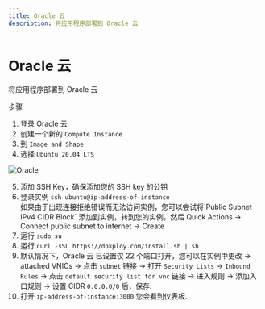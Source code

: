```yaml
---
title: Oracle 云
description: 将应用程序部署到 Oracle 云
---
```



# Oracle 云

将应用程序部署到 Oracle 云

步骤

1. 登录 Oracle 云
2. 创建一个新的 `Compute Instance`
3. 到 `Image and Shape`
4. 选择 `Ubuntu 20.04 LTS`

![Oracle](../../../../assets/images/deployment/oracle/oracle-shape.png)

5. 添加 SSH Key，确保添加您的 SSH key 的公钥
6. 登录实例 `ssh ubuntu@ip-address-of-instance`
   <Aside>
     如果由于出现连接拒绝错误而无法访问实例，您可以尝试将`Public Subnet IPv4
     CIDR Block` 添加到实例，转到您的实例，然后 Quick Actions -> Connect public
     subnet to internet -> Create
   </Aside>
7. 运行 `sudo su`
8. 运行 `curl -sSL https://dokploy.com/install.sh | sh`
9. 默认情况下，Oracle 云 已设置仅 22 个端口打开，您可以在实例中更改
   -> attached VNICs -> 点击 `subnet` 链接 -> 打开 `Security Lists` -> `Inbound Rules` -> 点击 `default security list for vnc` 链接 -> 进入规则 -> 添加入口规则 -> 设置 CIDR `0.0.0.0/0` 后，保存.
10. 打开 `ip-address-of-instance:3000` 您会看到仪表板.
